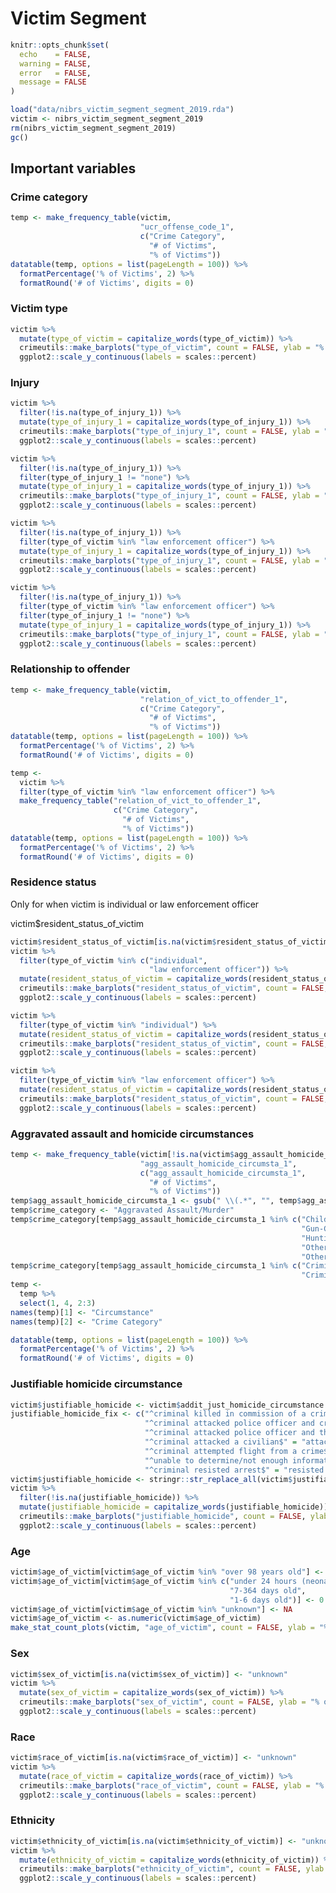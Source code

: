 # Victim Segment

```r
knitr::opts_chunk$set(
  echo    = FALSE,
  warning = FALSE,
  error   = FALSE,
  message = FALSE
)
```

```r
load("data/nibrs_victim_segment_segment_2019.rda")
victim <- nibrs_victim_segment_segment_2019
rm(nibrs_victim_segment_segment_2019)
gc()
```

## Important variables

### Crime category

```r
temp <- make_frequency_table(victim,
                             "ucr_offense_code_1",
                             c("Crime Category",
                               "# of Victims",
                               "% of Victims"))
datatable(temp, options = list(pageLength = 100)) %>%
  formatPercentage('% of Victims', 2) %>%
  formatRound('# of Victims', digits = 0)
```


### Victim type

```r
victim %>%
  mutate(type_of_victim = capitalize_words(type_of_victim)) %>%
  crimeutils::make_barplots("type_of_victim", count = FALSE, ylab = "% of victims") +
  ggplot2::scale_y_continuous(labels = scales::percent)
```


### Injury

```r
victim %>%
  filter(!is.na(type_of_injury_1)) %>%
  mutate(type_of_injury_1 = capitalize_words(type_of_injury_1)) %>%
  crimeutils::make_barplots("type_of_injury_1", count = FALSE, ylab = "% of victims") +
  ggplot2::scale_y_continuous(labels = scales::percent)
```

```r
victim %>%
  filter(!is.na(type_of_injury_1)) %>%
  filter(type_of_injury_1 != "none") %>%
  mutate(type_of_injury_1 = capitalize_words(type_of_injury_1)) %>%
  crimeutils::make_barplots("type_of_injury_1", count = FALSE, ylab = "% of victims") +
  ggplot2::scale_y_continuous(labels = scales::percent)
```


```r
victim %>%
  filter(!is.na(type_of_injury_1)) %>%
  filter(type_of_victim %in% "law enforcement officer") %>%
  mutate(type_of_injury_1 = capitalize_words(type_of_injury_1)) %>%
  crimeutils::make_barplots("type_of_injury_1", count = FALSE, ylab = "% of victims") +
  ggplot2::scale_y_continuous(labels = scales::percent)
```

```r
victim %>%
  filter(!is.na(type_of_injury_1)) %>%
  filter(type_of_victim %in% "law enforcement officer") %>%
  filter(type_of_injury_1 != "none") %>%
  mutate(type_of_injury_1 = capitalize_words(type_of_injury_1)) %>%
  crimeutils::make_barplots("type_of_injury_1", count = FALSE, ylab = "% of victims") +
  ggplot2::scale_y_continuous(labels = scales::percent)
```

### Relationship to offender

```r
temp <- make_frequency_table(victim,
                             "relation_of_vict_to_offender_1",
                             c("Crime Category",
                               "# of Victims",
                               "% of Victims"))
datatable(temp, options = list(pageLength = 100)) %>%
  formatPercentage('% of Victims', 2) %>%
  formatRound('# of Victims', digits = 0)
```

```r
temp <- 
  victim %>%
  filter(type_of_victim %in% "law enforcement officer") %>%
  make_frequency_table("relation_of_vict_to_offender_1",
                       c("Crime Category",
                         "# of Victims",
                         "% of Victims"))
datatable(temp, options = list(pageLength = 100)) %>%
  formatPercentage('% of Victims', 2) %>%
  formatRound('# of Victims', digits = 0)
```

### Residence status

Only for when victim is individual or law enforcement officer

victim$resident_status_of_victim

```r
victim$resident_status_of_victim[is.na(victim$resident_status_of_victim)] <- "unknown"
victim %>%
  filter(type_of_victim %in% c("individual",
                               "law enforcement officer")) %>%
  mutate(resident_status_of_victim = capitalize_words(resident_status_of_victim)) %>%
  crimeutils::make_barplots("resident_status_of_victim", count = FALSE, ylab = "% of victims") +
  ggplot2::scale_y_continuous(labels = scales::percent)
```

```r
victim %>%
  filter(type_of_victim %in% "individual") %>%
  mutate(resident_status_of_victim = capitalize_words(resident_status_of_victim)) %>%
  crimeutils::make_barplots("resident_status_of_victim", count = FALSE, ylab = "% of victims") +
  ggplot2::scale_y_continuous(labels = scales::percent)
```

```r
victim %>%
  filter(type_of_victim %in% "law enforcement officer") %>%
  mutate(resident_status_of_victim = capitalize_words(resident_status_of_victim)) %>%
  crimeutils::make_barplots("resident_status_of_victim", count = FALSE, ylab = "% of victims") +
  ggplot2::scale_y_continuous(labels = scales::percent)
```

### Aggravated assault and homicide circumstances

```r

temp <- make_frequency_table(victim[!is.na(victim$agg_assault_homicide_circumsta_1), ],
                             "agg_assault_homicide_circumsta_1",
                             c("agg_assault_homicide_circumsta_1",
                               "# of Victims",
                               "% of Victims")) 
temp$agg_assault_homicide_circumsta_1 <- gsub(" \\(.*", "", temp$agg_assault_homicide_circumsta_1)
temp$crime_category <- "Aggravated Assault/Murder"
temp$crime_category[temp$agg_assault_homicide_circumsta_1 %in% c("Child Playing With Weapon",
                                                                 "Gun-Cleaning Accident",
                                                                 "Hunting Accident",
                                                                 "Other Negligent Weapon Handling",
                                                                 "Other Negligent Killings")] <- "Negligent Manslaughter"
temp$crime_category[temp$agg_assault_homicide_circumsta_1 %in% c("Criminal Killed By Private Citizen",
                                                                 "Criminal Killed By Police Officer")] <- "Justifiable Homicide"
temp <-
  temp %>%
  select(1, 4, 2:3)
names(temp)[1] <- "Circumstance"
names(temp)[2] <- "Crime Category"

datatable(temp, options = list(pageLength = 100)) %>%
  formatPercentage('% of Victims', 2) %>%
  formatRound('# of Victims', digits = 0)
```



### Justifiable homicide circumstance

```r
victim$justifiable_homicide <- victim$addit_just_homicide_circumstance
justifiable_homicide_fix <- c("^criminal killed in commission of a crime$" = "during commission of crime",
                              "^criminal attacked police officer and criminal killed by another police officer$" = "attached officer, killed by other officer",
                              "^criminal attacked police officer and that officer killed criminal$" = "attacked officer, killed by officer",
                              "^criminal attacked a civilian$" = "attacked civilian",
                              "^criminal attempted flight from a crime$" = "flight from crime",
                              "^unable to determine/not enough information$" = "unknown",
                              "^criminal resisted arrest$" = "resisted arrest")
victim$justifiable_homicide <- stringr::str_replace_all(victim$justifiable_homicide, justifiable_homicide_fix)
victim %>%
  filter(!is.na(justifiable_homicide)) %>%
  mutate(justifiable_homicide = capitalize_words(justifiable_homicide)) %>%
  crimeutils::make_barplots("justifiable_homicide", count = FALSE, ylab = "% of Justifiable Homicides") +
  ggplot2::scale_y_continuous(labels = scales::percent)
```

### Age

```r
victim$age_of_victim[victim$age_of_victim %in% "over 98 years old"] <- 99
victim$age_of_victim[victim$age_of_victim %in% c("under 24 hours (neonate)",
                                                 "7-364 days old",
                                                 "1-6 days old")] <- 0
victim$age_of_victim[victim$age_of_victim %in% "unknown"] <- NA
victim$age_of_victim <- as.numeric(victim$age_of_victim)
make_stat_count_plots(victim, "age_of_victim", count = FALSE, ylab = "% of victims") + xlab("Age")

```


### Sex

```r
victim$sex_of_victim[is.na(victim$sex_of_victim)] <- "unknown"
victim %>%
  mutate(sex_of_victim = capitalize_words(sex_of_victim)) %>%
  crimeutils::make_barplots("sex_of_victim", count = FALSE, ylab = "% of victims") +
  ggplot2::scale_y_continuous(labels = scales::percent)
```


### Race

```r
victim$race_of_victim[is.na(victim$race_of_victim)] <- "unknown"
victim %>%
  mutate(race_of_victim = capitalize_words(race_of_victim)) %>%
  crimeutils::make_barplots("race_of_victim", count = FALSE, ylab = "% of victims") +
  ggplot2::scale_y_continuous(labels = scales::percent)
```

### Ethnicity

```r
victim$ethnicity_of_victim[is.na(victim$ethnicity_of_victim)] <- "unknown"
victim %>%
  mutate(ethnicity_of_victim = capitalize_words(ethnicity_of_victim)) %>%
  crimeutils::make_barplots("ethnicity_of_victim", count = FALSE, ylab = "% of victims") +
  ggplot2::scale_y_continuous(labels = scales::percent)
```



